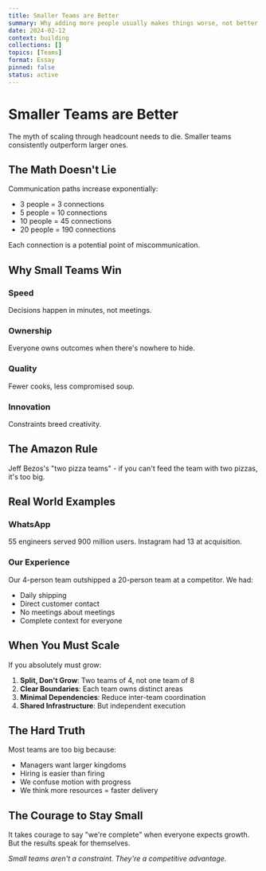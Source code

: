 ```yaml
---
title: Smaller Teams are Better
summary: Why adding more people usually makes things worse, not better
date: 2024-02-12
context: building
collections: []
topics: [Teams]
format: Essay
pinned: false
status: active
---
```


# Smaller Teams are Better

The myth of scaling through headcount needs to die. Smaller teams consistently outperform larger ones.

## The Math Doesn't Lie

Communication paths increase exponentially:
- 3 people = 3 connections
- 5 people = 10 connections  
- 10 people = 45 connections
- 20 people = 190 connections

Each connection is a potential point of miscommunication.

## Why Small Teams Win

### Speed
Decisions happen in minutes, not meetings.

### Ownership
Everyone owns outcomes when there's nowhere to hide.

### Quality
Fewer cooks, less compromised soup.

### Innovation
Constraints breed creativity.

## The Amazon Rule

Jeff Bezos's "two pizza teams" - if you can't feed the team with two pizzas, it's too big.

## Real World Examples

### WhatsApp
55 engineers served 900 million users. Instagram had 13 at acquisition.

### Our Experience
Our 4-person team outshipped a 20-person team at a competitor. We had:
- Daily shipping
- Direct customer contact
- No meetings about meetings
- Complete context for everyone

## When You Must Scale

If you absolutely must grow:

1. **Split, Don't Grow**: Two teams of 4, not one team of 8
2. **Clear Boundaries**: Each team owns distinct areas
3. **Minimal Dependencies**: Reduce inter-team coordination
4. **Shared Infrastructure**: But independent execution

## The Hard Truth

Most teams are too big because:
- Managers want larger kingdoms
- Hiring is easier than firing
- We confuse motion with progress
- We think more resources = faster delivery

## The Courage to Stay Small

It takes courage to say "we're complete" when everyone expects growth. But the results speak for themselves.

*Small teams aren't a constraint. They're a competitive advantage.*